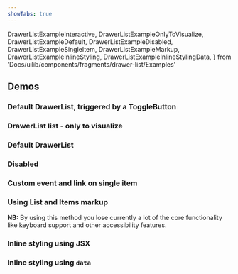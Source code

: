 ```yaml
---
showTabs: true
---
```


  DrawerListExampleInteractive,
  DrawerListExampleOnlyToVisualize,
  DrawerListExampleDefault,
  DrawerListExampleDisabled,
  DrawerListExampleSingleItem,
  DrawerListExampleMarkup,
  DrawerListExampleInlineStyling,
  DrawerListExampleInlineStylingData,
} from 'Docs/uilib/components/fragments/drawer-list/Examples'

## Demos

### Default DrawerList, triggered by a ToggleButton

<DrawerListExampleInteractive />

### DrawerList list - only to visualize

<DrawerListExampleOnlyToVisualize />

### Default DrawerList

<DrawerListExampleDefault />

### Disabled

<DrawerListExampleDisabled />

### Custom event and link on single item

<DrawerListExampleSingleItem />

### Using List and Items markup

**NB:** By using this method you lose currently a lot of the core functionality like keyboard support and other accessibility features.

<DrawerListExampleMarkup />

### Inline styling using JSX

<DrawerListExampleInlineStyling />

### Inline styling using `data`

<DrawerListExampleInlineStylingData />
